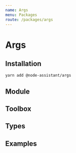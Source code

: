 ```yaml
---
name: Args
menu: Packages
route: /packages/args
---
```


# Args

<!-- About -->

## Installation

```bash
yarn add @node-assistant/args
```

## Module

## Toolbox

## Types

## Examples
